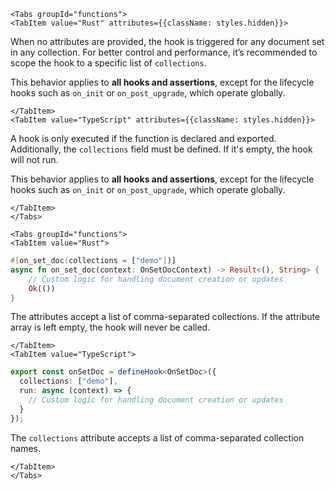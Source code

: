
```mdx-code-block
<Tabs groupId="functions">
<TabItem value="Rust" attributes={{className: styles.hidden}}>
```

When no attributes are provided, the hook is triggered for any document set in any collection. For better control and performance, it’s recommended to scope the hook to a specific list of `collections`.

This behavior applies to **all hooks and assertions**, except for the lifecycle hooks such as `on_init` or `on_post_upgrade`, which operate globally.

```mdx-code-block
</TabItem>
<TabItem value="TypeScript" attributes={{className: styles.hidden}}>
```

A hook is only executed if the function is declared and exported. Additionally, the `collections` field must be defined. If it's empty, the hook will not run.

This behavior applies to **all hooks and assertions**, except for the lifecycle hooks such as `on_init` or `on_post_upgrade`, which operate globally.

```mdx-code-block
</TabItem>
</Tabs>
```

```mdx-code-block
<Tabs groupId="functions">
<TabItem value="Rust">
```

```rust
#[on_set_doc(collections = ["demo"])]
async fn on_set_doc(context: OnSetDocContext) -> Result<(), String> {
    // Custom logic for handling document creation or updates
    Ok(())
}
```

The attributes accept a list of comma-separated collections. If the attribute array is left empty, the hook will never be called.

```mdx-code-block
</TabItem>
<TabItem value="TypeScript">
```

```typescript
export const onSetDoc = defineHook<OnSetDoc>({
  collections: ["demo"],
  run: async (context) => {
    // Custom logic for handling document creation or updates
  }
});
```

The `collections` attribute accepts a list of comma-separated collection names.

```mdx-code-block
</TabItem>
</Tabs>
```
